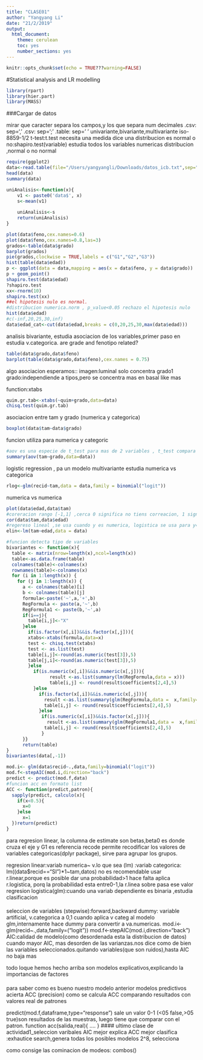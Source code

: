 ```yaml
---
title: "CLASE01"
author: "Yangyang Li"
date: "21/2/2019"
output: 
  html_document: 
    theme: cerulean
    toc: yes
    number_sections: yes
---
```


```r
knitr::opts_chunk$set(echo = TRUE???warning=FALSE)
```
#Statistical analysis and LR modelling
```r
library(rpart)
library(hier.part)
library(MASS)
```

###Cargar de datos

mirar que caracter separa los campos,y los que separa num decimales
.csv: sep=','
.csv: sep=';'
.table: sep=' '
univariante,bivariante,multivariante
iso-8859-1/2
t-test:t.test
necesita una medida dice una distribucion es normal o no:shapiro.test(variable)
estudia todos los variables numericas distribucion ,normal o no normal
```r
require(ggplot2)
data<-read.table(file="/Users/yangyangli/Downloads/datos_icb.txt",sep=" ", dec=".", header=TRUE)
head(data)
summary(data)

uniAnalisis<-function(x){
    v1 <- paste0('data$', x)
    s<-mean(v1)
    
    uniAnalisis<-s
    return(uniAnalisis)
}

plot(data$feno,cex.names=0.6)
plot(data$feno,cex.names=0.8,las=3)
grados<-table(data$grado)
barplot(grados)
pie(grados,clockwise = TRUE,labels = c("G1","G2","G3"))
hist(table(data$edad))
p <- ggplot(data = data,mapping = aes(x = data$feno, y = data$grado))
p + geom_point()
shapiro.test(data$edad)
?shapiro.test
xx<-rnorm(10)
shapiro.test(xx)
##el hipotesis nulo es normal.
#distribucion numerica.norm , p_value<0.05 rechazo el hipotesis nulo 
hist(data$edad)
#c(-inf,20,25,30,inf)
data$edad_cat<-cut(data$edad,breaks = c(0,20,25,30,max(data$edad)))
```

analisis bivariante, estudia asociacion de los variables,primer paso en estudia v.categorica.
are grade and fenotipo related?

```r
table(data$grado,data$feno)
barplot(table(data$grado,data$feno),cex.names = 0.75)

```
algo asociacion esperamos::
imagen:luminal solo concentra grado1
grado:independiende a tipos,pero se concentra mas en basal like mas

function:xtabs 

```r
quim.gr.tab<-xtabs(~quim+grado,data=data)
chisq.test(quim.gr.tab)
```

asociacion entre tam y grado (numerica y categorica)
```r
boxplot(data$tam~data$grado)
```
funcion utiliza para numerica y categoric

```r
#aov es una especie de t_test para mas de 2 variables , t_test compara la media de dos grupos 
summary(aov(tam~grado,data=data))
```

logistic regression , pa un modelo multivariante  estudia numerica vs categorica
```r
rlog<-glm(recid~tam,data = data,family = binomial("logit"))
```

numerica vs numerica 
```r
plot(data$edad,data$tam)
#coreracion rango [-1,1] ,cerca 0 significa no tiens correacion, 1 significa c.positiva y biceversa
cor(data$tam,data$edad)
#regereso lineal ,se usa cuando y es numerica, logistica se usa para y= numerica
elin<-lm(tam~edad,data = data)
```

```r
#funcion detecta tipo de variables
bivariantes <- function(x){
  table <- matrix(nrow=length(x),ncol=length(x)) 
  table<-as.data.frame(table)
  colnames(table)<-colnames(x)
  rownames(table)<-colnames(x)
  for (i in 1:length(x)) {
    for (j in 1:length(x)) {
      a <- colnames(table)[i]
      b <- colnames(table)[j]
      formula<-paste('~',a,'+',b)
      RegFormula <- paste(a,'~',b)
      RegFormula1 <- paste(b,'~',a)
      if(i==j){
        table[i,j]<-"X"
      }else
        if(is.factor(x[,i])&&is.factor(x[,j])){ 
        xtabs<-xtabs(formula,data=x)
        test <- chisq.test(xtabs)
        test <- as.list(test)
        table[i,j]<-round(as.numeric(test[3]),5)
        table[j,i]<-round(as.numeric(test[3]),5)
        }else
          if(is.numeric(x[,i])&&is.numeric(x[,j])){
                result <-as.list(summary(lm(RegFormula,data = x)))
                table[i,j] <- round(result$coefficients[2,4],5)
          }else
            if(is.factor(x[,i])&&is.numeric(x[,j])){
              result <-as.list(summary(glm(RegFormula,data =  x,family=binomial("logit"))))
              table[i,j] <- round(result$coefficients[2,4],5)
            }else
             if(is.numeric(x[,i])&&is.factor(x[,j])){
               result <-as.list(summary(glm(RegFormula1,data =  x,family=binomial("logit"))))
              table[i,j] <- round(result$coefficients[2,4],5)
             }
      }}
      return(table)
}
bivariantes(data[,-1])

```

```r
mod.i<- glm(data$recid~.,data,family=binomial("logit"))
mod.f<-stepAIC(mod.i,direction="back")
predict <- predict(mod.f,data)
#funcion acc en formato list
ACC <- function(predict,patron){
  sapply(predict, calculo(x){
    if(x<0.5){
      x=0
    }else
      x=1
  })return(predict)
}

```
para regresion linear, la columna de estimate son betas,beta0 es donde cruza el eje y 
G1 es referencia
recode permite recodificar los valores de variables categoricas(dplyr package), sirve para agrupar los grupos.

regresion linear:variab numerica~ v.lo que sea
    (lm)        :variab categorica: lm((data$recid=="SI")*1~tam,datos)
                no es recomendable usar r.linear,porque es posible dar una probabilidad>1
                hace falta aplica r.logistica, porq la probabilidad esta entre0-1,la                     r.linea sobre pasa ese valor 
regresion logistica(glm):cuando una variab dependiente es binaria ,estudia clasificacion

####
seleccion de variables (stepwise):forward,backward
dummy: variable artificial, v.categorica a 0,1 cuando aplica v categ al modelo glm,internamente hace dummy para convertir a va.numericas.
mod.i<- glm(recid~.,data,family=("logit"))
mod.f<-stepAIC(mod.i,direction="back")
AIC:calidad de modelo(como desordenada esta la distribucion de datos)
cuando mayor AIC, mas desorden de las varianzas.nos dice como de bien las variables
seleccionados.quitando variables(que son ruidos),hasta AIC no baja mas 

todo loque hemos hecho arriba son modelos explicativos,explicando la importancias de factores 

####
para saber como es bueno nuestro modelo anterior 
modelos predictivos
acierta ACC (precision)
como se calcula ACC
comparando resultados con valores real de patrones

predict(mod.f,dataframe,type="response")  sale un valor 0-1 (<05 false,>05 true)son resultados de las muestras,
luego tiene que comparar con el patron.
function acc(salida,real){
....
}
#### ultimo clase de actividad1_seleccion varibales
AIC mejor explica 
ACC mejor clasifica :exhautice search,genera todas los posibles modelos 2^8, selecciona

como consige las cominacion de modeos: combos()
